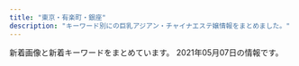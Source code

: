 ```yaml
---
title: "東京・有楽町・銀座"
description: "キーワード別にの巨乳アジアン・チャイナエステ嬢情報をまとめました。"
---
```


新着画像と新着キーワードをまとめています。
2021年05月07日の情報です。

<DmmAffiliateIns />
<KeywordTable
  shops={
    [
    {
        "img_links": [
            "http://esthe-aroma.com/images/cg12.jpg",
            "http://esthe-aroma.com/images/icon_concept.png",
            "http://esthe-aroma.com/images/cg05.jpg",
            "http://esthe-aroma.com/images/cg10.jpg",
            "http://esthe-aroma.com/images/cg01.jpg",
            "http://esthe-aroma.com/images/qrc.jpg",
            "http://esthe-aroma.com/images/cg13.jpg",
            "http://esthe-aroma.com/images/cg03.jpg",
            "http://esthe-aroma.com/images/cg04.jpg",
            "http://esthe-aroma.com/images/photo02.jpg",
            "http://esthe-aroma.com/images/icon_tel.png",
            "http://esthe-aroma.com/images/icon_info.png",
            "http://esthe-aroma.com/images/photo01.jpg",
            "http://esthe-aroma.com/images/icon_top.png",
            "http://esthe-aroma.com/images/cg08.jpg",
            "http://esthe-aroma.com/images/cg07.jpg",
            "http://esthe-aroma.com/images/cg02.jpg",
            "http://esthe-aroma.com/images/mainImg_sub.jpg",
            "http://esthe-aroma.com/images/photo03.jpg",
            "http://esthe-aroma.com/images/cg11.jpg",
            "http://esthe-aroma.com/images/end-info.png",
            "http://esthe-aroma.com/images/cg06.jpg",
            "http://esthe-aroma.com/images/icon_staff.png",
            "http://esthe-aroma.com/images/cg09.jpg",
            "http://esthe-aroma.com/images/btn2.png"
        ],
        "station": "\u99ac\u55b0\u6a2a\u5c71\u99c5A2\u51fa\u53e3",
        "keywords": {
            "86": 13,
            "D": 10,
            "E": 1,
            "C": 2
        },
        "name": "Miss.9\uff5e\u30df\u30b9.\u30ad\u30e5\u30a6\uff5e",
        "url": "http://esthe-aroma.com/"
    },
    {
        "keywords": {},
        "name": "\u30a2\u30ed\u30de\u30a2\u30ea\u30a2",
        "url": "http://e-berry.work/index.html",
        "station": "\u6c34\u5929\u5bae\u524d\u99c56\u756a\u51fa\u53e3",
        "img_links": [
            "http://e-berry.work/sp/images/concept.jpg",
            "http://e-berry.work/sp/images/b2.jpg",
            "http://e-berry.work/sp/img/rina1.jpg",
            "http://e-berry.work/sp/img/ai1.jpg",
            "http://e-berry.work/sp/images/int1.png",
            "http://e-berry.work/images/rec2.jpg",
            "http://e-berry.work/sp/images/head.jpg",
            "http://e-berry.work/sp/images/sys1.png",
            "http://e-berry.work/sp/staff/natumi.jpg",
            "http://e-berry.work/staff/yoko.jpg",
            "http://e-berry.work/img/hikari1.jpg",
            "http://e-berry.work/sp/staff/nene.jpg",
            "http://e-berry.work/sp/images/footer.jpg",
            "http://e-berry.work/images/sys1.jpg",
            "http://e-berry.work/img/ayumi1.jpg",
            "http://e-berry.work/sp/images/ac1.jpg",
            "http://e-berry.work/staff/haruka.jpg",
            "http://e-berry.work/images/b2.jpg",
            "http://e-berry.work/staff/natumi.jpg",
            "http://e-berry.work/images/int1.jpg",
            "http://e-berry.work/sp/img/yoko1.jpg",
            "http://e-berry.work/sp/images/newface.png",
            "http://e-berry.work/sp/img/ayumi1.jpg",
            "http://e-berry.work/sp/images/int2.png",
            "http://e-berry.work/staff/ayumi.jpg",
            "http://e-berry.work/images/newface.jpg",
            "http://e-berry.work/sp/img/haruka1.jpg",
            "http://e-berry.work/sp/img/hikari1.jpg",
            "http://e-berry.work/images/9.jpg",
            "http://e-berry.work/sp/images/sys2.png",
            "http://e-berry.work/sp/staff/ayumi.jpg",
            "http://e-berry.work/images/head.jpg",
            "http://e-berry.work/staff/moka.jpg",
            "http://e-berry.work/sp/images/news.png",
            "http://e-berry.work/sp/staff/moka.jpg",
            "http://e-berry.work/sp/images/topgirl.png",
            "http://e-berry.work/images/news_t.jpg",
            "http://e-berry.work/images/ac1.jpg",
            "http://e-berry.work/staff/nene.jpg",
            "http://e-berry.work/sp/images/tel.png",
            "http://e-berry.work/images/sm.jpg",
            "http://e-berry.work/images/tgirl.jpg",
            "http://e-berry.work/sp/images/b1.jpg",
            "http://e-berry.work/images/rec1.jpg",
            "http://e-berry.work/img/nene1.jpg",
            "http://e-berry.work/sp/images/rec2.png",
            "http://e-berry.work/images/sys2.jpg",
            "http://e-berry.work/sp/img/moka1.jpg",
            "http://e-berry.work/sp/images/9.jpg",
            "http://e-berry.work/sp/images/staff_t.png",
            "http://e-berry.work/images/b1.jpg",
            "http://e-berry.work/sp/staff/aya.jpg",
            "http://e-berry.work/images/concept.jpg",
            "http://e-berry.work/sp/staff/ai.jpg",
            "http://e-berry.work/images/10.jpg",
            "http://e-berry.work/sp/images/newsb.png",
            "http://e-berry.work/sp/staff/yoko.jpg",
            "http://e-berry.work/staff/hikari.jpg",
            "http://e-berry.work/img/natumi1.jpg",
            "http://e-berry.work/images/interior_t.jpg",
            "http://e-berry.work/staff/rina.jpg",
            "http://e-berry.work/sp/img/nene1.jpg",
            "http://e-berry.work/sp/staff/rina.jpg",
            "http://e-berry.work/img/haruka1.jpg",
            "http://e-berry.work/img/ai1.jpg",
            "http://e-berry.work/img/aya1.jpg",
            "http://e-berry.work/images/staff_t.jpg",
            "http://e-berry.work/sp/img/natumi1.jpg",
            "http://e-berry.work/staff/aya.jpg",
            "http://e-berry.work/images/int2.jpg",
            "http://e-berry.work/staff/ai.jpg",
            "http://e-berry.work/images/sys3.jpg",
            "http://e-berry.work/sp/images/interior_t.png",
            "http://e-berry.work/sp/staff/haruka.jpg",
            "http://e-berry.work/sp/staff/hikari.jpg",
            "http://e-berry.work/img/yoko1.jpg",
            "http://e-berry.work/sp/images/sys3.png",
            "http://e-berry.work/images/newsb.png",
            "http://e-berry.work/img/moka1.jpg",
            "http://e-berry.work/sp/img/aya1.jpg",
            "http://e-berry.work/img/rina1.jpg",
            "http://e-berry.work/sp/images/10.jpg",
            "http://e-berry.work/sp/images/rec1.jpg"
        ]
    },
    {
        "img_links": [],
        "name": "\u6975\u4e0a\u30e1\u30f3\u30ba\u30a2\u30ed\u30de\u65e5\u672c\u6a4b",
        "url": "https://aroma.tyo.cm/",
        "keywords": {},
        "station": "\u8305\u5834\u753a\u99c510\u756a\u51fa\u53e3"
    },
    {
        "station": "\u65b0\u65e5\u672c\u6a4b\u99c55\u756a\u51fa\u53e3",
        "keywords": {},
        "img_links": [],
        "url": "http://s-este.net/",
        "name": "\u30e9\u30d5\u30a3\u30fc\u30eb"
    },
    {
        "img_links": [
            "http://xn--vckg5a5c7c8c1czd.in.net/images/staff_images/top_small_5.jpg",
            "http://xn--vckg5a5c7c8c1czd.in.net/images/staff_images/cg14.jpg",
            "http://xn--vckg5a5c7c8c1czd.in.net/images/an_1_02.jpg",
            "http://xn--vckg5a5c7c8c1czd.in.net/images/staff_images/top_small_2.jpg",
            "http://xn--vckg5a5c7c8c1czd.in.net/images/staff_images/top_small_17.jpg",
            "http://xn--vckg5a5c7c8c1czd.in.net/images/slider/slide3.jpg",
            "http://xn--vckg5a5c7c8c1czd.in.net/images/an_2_03.jpg",
            "http://xn--vckg5a5c7c8c1czd.in.net/images/an_1_06.jpg",
            "http://xn--vckg5a5c7c8c1czd.in.net/images/slider/slide3s.jpg",
            "http://xn--vckg5a5c7c8c1czd.in.net/images/an_1_07.jpg",
            "http://xn--vckg5a5c7c8c1czd.in.net/images/staff_images/top_small_1.jpg",
            "http://xn--vckg5a5c7c8c1czd.in.net/images/no.png",
            "http://xn--vckg5a5c7c8c1czd.in.net/images/QRcode.jpg",
            "http://xn--vckg5a5c7c8c1czd.in.net/images/an_2_07.jpg",
            "http://xn--vckg5a5c7c8c1czd.in.net/images/staff_images/top_small_14.jpg",
            "http://xn--vckg5a5c7c8c1czd.in.net/images/staff_images/cg17.jpg",
            "http://xn--vckg5a5c7c8c1czd.in.net/images/staff_images/top_small_16.jpg",
            "http://xn--vckg5a5c7c8c1czd.in.net/images/staff_images/cg5.jpg",
            "http://xn--vckg5a5c7c8c1czd.in.net/images/an_1_04.jpg",
            "http://xn--vckg5a5c7c8c1czd.in.net/images/staff_images/cg1.jpg",
            "http://xn--vckg5a5c7c8c1czd.in.net/images/an_1_03.jpg",
            "http://xn--vckg5a5c7c8c1czd.in.net/images/index_01.jpg",
            "http://xn--vckg5a5c7c8c1czd.in.net/images/slider/slide2.jpg",
            "http://xn--vckg5a5c7c8c1czd.in.net/images/slider/slide1s.jpg",
            "http://xn--vckg5a5c7c8c1czd.in.net/images/slider/slide2s.jpg",
            "http://xn--vckg5a5c7c8c1czd.in.net/images/an_2_05.jpg",
            "http://xn--vckg5a5c7c8c1czd.in.net/images/staff_images/cg16.jpg",
            "http://xn--vckg5a5c7c8c1czd.in.net/images/an_2_02.jpg",
            "http://xn--vckg5a5c7c8c1czd.in.net/images/an_2_04.jpg",
            "http://xn--vckg5a5c7c8c1czd.in.net/images/an_2_06.jpg",
            "http://xn--vckg5a5c7c8c1czd.in.net/images/staff_images/cg2.jpg",
            "http://xn--vckg5a5c7c8c1czd.in.net/images/slider/slide1.jpg"
        ],
        "station": "\u65b0\u5bcc\u753a\u99c5",
        "keywords": {
            "86": 24,
            "E": 4,
            "D": 20
        },
        "name": "\u7652\u3057\u306e\u6d77",
        "url": "http://xn--vckg5a5c7c8c1czd.in.net/"
    },
    {
        "name": "\u60a0",
        "url": "http://koikst.xyz/",
        "keywords": {
            "C": 2,
            "E": 3,
            "89": 3,
            "85": 2
        },
        "station": "JR\u6771\u4eac\u99c5\u516b\u91cd\u6d32\u53e3",
        "img_links": [
            "http://koikst.xyz/_src/20886310/wechatimg405.jpg",
            "http://koikst.xyz/_src/51067440/wechatimg723.jpg",
            "http://koikst.xyz/_src/20886148/therapist-ito.jpg",
            "http://koikst.xyz/_src/20886035/up.png",
            "http://koikst.xyz/_src/20886060/index_33.png",
            "http://koikst.xyz/_src/20886058/sign.png",
            "http://koikst.xyz/_src/20886010/img_3017.jpg",
            "http://sunflower.jp.net/1.jpg",
            "http://koikst.xyz/_src/20886303/07958eda583eff2b24876adf03c0a434.jpg",
            "http://koikst.xyz/_src/20886062/index_35.png",
            "http://koikst.xyz/_src/20886211/07958eda583eff2b24876adf03c0a434.jpg",
            "http://koikst.xyz/_src/20886061/index_34.png",
            "http://sunflower.jp.net/6.jpg",
            "http://koikst.xyz/_src/20886006/wechatimg36.jpg",
            "http://koikst.xyz/_src/20885836/sign.jpg",
            "http://koikst.xyz/_src/20886222/up.png",
            "http://koikst.xyz/_src/20886066/slider2.png",
            "http://koikst.xyz/_src/20885809/www.cman.png",
            "http://sunflower.jp.net/2.jpg",
            "http://koikst.xyz/_src/20886008/_k3_6019.jpg",
            "http://koikst.xyz/_src/20886092/therapist-ito.jpg",
            "http://koikst.xyz/_src/51067437/wechatimg724.jpg",
            "http://koikst.xyz/_src/20886287/9c88380aa0315ec9292225a3223d62d9.jpg",
            "http://koikst.xyz/_src/20886005/wechatimg35.jpg",
            "http://koikst.xyz/_src/20886019/up.png",
            "http://koikst.xyz/_src/21089124/img20180325193504865361.png",
            "http://koikst.xyz/_src/20886305/therapist-ito.jpg",
            "http://koikst.xyz/_src/20991736/t02200330_0640096013249885015.jpg",
            "http://koikst.xyz/_src/20885828/up.png",
            "http://koikst.xyz/_src/20886233/906ab10dd05fdcaee1fa99bd6e5779ea.jpg",
            "http://koikst.xyz/_src/20886065/index_38.png",
            "http://koikst.xyz/_src/20886111/_dsf0778_pp.jpg",
            "http://koikst.xyz/_src/20886229/_dsf0778_pp.jpg",
            "http://koikst.xyz/_src/20885811/up.png",
            "http://koikst.xyz/_src/20885845/up.png",
            "http://koikst.xyz/_src/20886235/t02200330_0640096013249885015.jpg",
            "http://sunflower.jp.net/3.jpg",
            "http://koikst.xyz/_src/20886063/index_36.png",
            "http://sunflower.jp.net/5.jpg",
            "http://koikst.xyz/_src/51067433/wechatimg726.jpg",
            "http://koikst.xyz/_src/20886283/img20170527114635169213.png",
            "http://koikst.xyz/_src/20886231/_dsf0770_pp.jpg",
            "http://koikst.xyz/_src/51067435/wechatimg725.jpg",
            "http://koikst.xyz/_src/20886122/up.png",
            "http://koikst.xyz/_src/20886103/up.png",
            "http://koikst.xyz/_src/20886064/index_37.png",
            "http://koikst.xyz/_src/20886059/sign.png",
            "http://koikst.xyz/_src/20886308/t02200330_0640096013249885015.jpg",
            "http://koikst.xyz/_src/20886007/_k3_6020.jpg",
            "http://koikst.xyz/_src/20886009/img_2917.jpg",
            "http://koikst.xyz/_src/20886300/media-20170919.jpg",
            "http://koikst.xyz/_src/20885997/up.png"
        ]
    },
    {
        "url": "http://toukasui.jpn.mn/",
        "img_links": [
            "http://toukasui.jpn.mn/photos/sites/49/2021/04/2021040817571791.jpg",
            "http://toukasui.jpn.mn/photos/sites/49/2019/02/2019020710305082.jpg",
            "http://toukasui.jpn.mn/images/room1.jpg",
            "http://toukasui.jpn.mn/images/pick.jpg",
            "http://toukasui.jpn.mn/images/mobile.jpg",
            "http://toukasui.jpn.mn/photos/sites/49/2019/02/2019021519245846.jpg",
            "http://toukasui.jpn.mn/photos/sites/49/2021/04/2021041715313779.jpg",
            "http://toukasui.jpn.mn/photos/sites/49/2019/08/2019082510480041.jpg",
            "http://toukasui.jpn.mn/images/face.jpg",
            "http://toukasui.jpn.mn/images/s_staff.png",
            "http://toukasui.jpn.mn/photos/sites/49/2019/09/2019091616543823.jpg",
            "http://toukasui.jpn.mn/photos/sites/49/2019/03/2019030615101559.jpg",
            "http://toukasui.jpn.mn/photos/sites/49/2020/09/202009151644200.jpg",
            "http://toukasui.jpn.mn/photos/sites/49/2018/11/2018110702420266.jpg",
            "http://toukasui.jpn.mn/images/room4.jpg",
            "http://toukasui.jpn.mn/images/room3.jpg",
            "http://toukasui.jpn.mn/photos/sites/49/2019/08/2019081010463794.jpg",
            "http://toukasui.jpn.mn/images/top.jpg",
            "http://toukasui.jpn.mn/photos/sites/49/2019/07/2019070111270334.jpg",
            "http://toukasui.jpn.mn/images/news.jpg",
            "http://toukasui.jpn.mn/photos/sites/49/2019/11/2019111002374421.jpg",
            "http://toukasui.jpn.mn/photos/sites/49/2019/06/2019061711394937.jpg",
            "http://toukasui.jpn.mn/images/room2.jpg",
            "http://toukasui.jpn.mn/photos/sites/49/2018/11/2018111701424587.jpg",
            "http://toukasui.jpn.mn/photos/sites/49/2018/12/2018121411170742.jpg"
        ],
        "station": "\u6771\u9280\u5ea7\u99c55\u756a\u51fa\u53e3",
        "keywords": {
            "86": 7,
            "85": 3,
            "87": 3,
            "D": 10,
            "88": 1,
            "E": 4,
            "F": 1,
            "89": 1
        },
        "name": "\u6843\u82b1\u6c34*\u3068\u3046\u304b\u3059\u3044"
    },
    {
        "name": "Angela",
        "station": "\u8305\u5834\u753a\u99c511\u756a\u51fa\u53e3",
        "keywords": {},
        "img_links": [
            "http://www.kayabatyo-massage.work/images/recruit/req_03.jpg",
            "http://www.kayabatyo-massage.work/images/icon_ranking_01.png",
            "http://www.kayabatyo-massage.work/images/recruit/message_03.png",
            "http://www.kayabatyo-massage.work/images/recruit/nagare_07.png",
            "http://www.kayabatyo-massage.work/images/recruit/sp_mainvisual.jpg",
            "http://www.kayabatyo-massage.work/images/recruit/point_05.png",
            "http://www.kayabatyo-massage.work/staff/hinata.jpg",
            "http://www.kayabatyo-massage.work/images/recruit/point_03.png",
            "http://www.kayabatyo-massage.work/images/recruit/nagare_01.jpg",
            "http://www.kayabatyo-massage.work/images/mainvisual_01_s.jpg",
            "http://www.kayabatyo-massage.work/images/recruit/point_04.png",
            "http://www.kayabatyo-massage.work/images/sw_tel.png",
            "http://www.kayabatyo-massage.work/images/no_image.jpg",
            "http://www.kayabatyo-massage.work/images/icon_ranking_02.png",
            "http://www.kayabatyo-massage.work/images/recruit/point_07.png",
            "http://www.kayabatyo-massage.work/images/head_interior.jpg",
            "http://www.kayabatyo-massage.work/images/head_therapist.jpg",
            "http://www.kayabatyo-massage.work/staff/nanami.jpg",
            "http://www.kayabatyo-massage.work/images/mainvisual_01.jpg",
            "http://www.kayabatyo-massage.work/images/recruit/nagare_05.png",
            "http://www.kayabatyo-massage.work/images/recruit/nagare_03.jpg",
            "http://www.kayabatyo-massage.work/images/recruit/nagare_06.png",
            "http://www.kayabatyo-massage.work/images/mainvisual_02.jpg",
            "http://www.kayabatyo-massage.work/images/recruit/point_08.png",
            "http://www.kayabatyo-massage.work/staff/kaoru.jpg",
            "http://www.kayabatyo-massage.work/images/mainvisual_02_s.jpg",
            "http://www.kayabatyo-massage.work/images/sw_home.png",
            "http://www.kayabatyo-massage.work/images/trigger.jpg",
            "http://www.kayabatyo-massage.work/images/recruit/point_06.png",
            "http://www.kayabatyo-massage.work/images/icon_new.png",
            "http://www.kayabatyo-massage.work/images/recruit/nagare_02.jpg",
            "http://www.kayabatyo-massage.work/images/recruit/point_09.png",
            "http://www.kayabatyo-massage.work/images/icon_ranking_03.png"
        ],
        "url": "http://www.kayabatyo-massage.work/"
    },
    {
        "station": "\u65b0\u5bcc\u753a\u99c53\u756a\u51fa\u53e3",
        "img_links": [
            "http://missyou-esthe.com/img/tt16.jpg",
            "http://missyou-esthe.com/img/cg13.jpg",
            "http://missyou-esthe.com/img/tt17.jpg",
            "http://missyou-esthe.com/img/cg03.jpg",
            "http://missyou-esthe.com/img/f.jpg",
            "http://missyou-esthe.com/img/eve.jpg",
            "http://missyou-esthe.com/img/cg01.jpg",
            "http://missyou-esthe.com/img/cg05.jpg",
            "http://missyou-esthe.com/img/t3.jpg",
            "http://missyou-esthe.com/img/t2.jpg",
            "http://missyou-esthe.com/img/cg02.jpg",
            "http://missyou-esthe.com/img/no.png",
            "http://missyou-esthe.com/img/cg10.jpg",
            "http://missyou-esthe.com/img/tt12.jpg",
            "http://missyou-esthe.com/img/cg08.jpg",
            "http://missyou-esthe.com/img/tt20.jpg",
            "http://missyou-esthe.com/img/tt13.jpg",
            "http://missyou-esthe.com/img/tt1.jpg",
            "http://missyou-esthe.com/img/tt11.jpg",
            "http://missyou-esthe.com/img/tt19.jpg",
            "http://missyou-esthe.com/img/tt2.jpg",
            "http://missyou-esthe.com/img/lin.jpg",
            "http://missyou-esthe.com/img/tt21.jpg",
            "http://missyou-esthe.com/img/mr1.jpg",
            "http://missyou-esthe.com/img/tt14.jpg",
            "http://missyou-esthe.com/img/tt15.jpg",
            "http://missyou-esthe.com/img/cg09.jpg",
            "http://missyou-esthe.com/img/cg06.jpg",
            "http://missyou-esthe.com/img/cg14.jpg",
            "http://missyou-esthe.com/img/tt18.jpg",
            "http://missyou-esthe.com/img/f1.jpg",
            "http://missyou-esthe.com/img/cg07.jpg",
            "http://missyou-esthe.com/img/cg11.jpg",
            "http://missyou-esthe.com/img/cg091.jpg",
            "http://missyou-esthe.com/img/t1.jpg",
            "http://missyou-esthe.com/img/tt4.jpg",
            "http://missyou-esthe.com/img/cg04.jpg"
        ],
        "url": "http://missyou-esthe.com/",
        "name": "Lotus\uff5e\u30ed\u30fc\u30bf\u30b9\uff5e",
        "keywords": {
            "87": 4,
            "85": 2,
            "86": 14
        }
    },
    {
        "url": "http://arm-heal.com/",
        "keywords": {
            "C": 15
        },
        "img_links": [
            "http://arm-heal.com/img/ttl_rec.png",
            "http://arm-heal.com/staff/miki/01.jpg",
            "http://arm-heal.com/staff/yuuyuu/01mb.jpg",
            "http://arm-heal.com/staff/hikari/01mb.jpg",
            "http://arm-heal.com/staff/miya/01.jpg",
            "http://arm-heal.com/img/ttl_staff.jpg",
            "http://arm-heal.com/pic/topimg1.png",
            "http://arm-heal.com/staff/yuki/01mb.jpg",
            "http://arm-heal.com/pic/topimg3.png",
            "http://arm-heal.com/staff/miki/01mb.jpg",
            "http://arm-heal.com/pic/topimg4.png",
            "http://arm-heal.com/pic/topimg5.png",
            "http://arm-heal.com/pic/topimg2.png",
            "http://arm-heal.com/pic/head.jpg",
            "http://arm-heal.com/staff/yuki/01.jpg",
            "http://arm-heal.com/staff/aya/01mb.jpg",
            "http://arm-heal.com/staff/aya/01.jpg",
            "http://arm-heal.com/img/corona.png",
            "http://arm-heal.com/staff/yuuyuu/01.jpg",
            "http://arm-heal.com/staff/miya/01mb.jpg",
            "http://arm-heal.com/img/ttl_mobile.png",
            "http://arm-heal.com/img/att.png",
            "http://arm-heal.com/staff/hikari/01.jpg",
            "http://arm-heal.com/i/files/homeimg.jpg"
        ],
        "station": "\u516b\u4e01\u5800\u99c5A5\u53e3",
        "name": "\u7d05\u8449"
    },
    {
        "url": "https://est-tiara.info/",
        "keywords": {
            "89": 1,
            "E": 1,
            "C": 1,
            "D": 4,
            "87": 1
        },
        "img_links": [
            "https://est-tiara.info/staffPhoto/b20201016083828.jpg",
            "https://est-tiara.info/images/gallery/r8.jpg",
            "https://est-tiara.info/staffPhoto/s20210304100038.jpg",
            "https://est-tiara.info/staffPhoto/b20210304095845.jpg",
            "https://est-tiara.info/staffPhoto/s20210304095623.jpg",
            "https://est-tiara.info/staffPhoto/b20210304100038.jpg",
            "https://est-tiara.info/images/mobile.png",
            "https://est-tiara.info/images/gallery/r4.jpg",
            "https://est-tiara.info/staffPhoto/b20201016083614.jpg",
            "https://est-tiara.info/staffPhoto/s20210304095845.jpg",
            "https://est-tiara.info/uploadfiles/Image/campaignEstTiaraInfo.jpg",
            "https://est-tiara.info/images/gallery/r5.jpg",
            "https://est-tiara.info/images/returnBtn.png",
            "https://est-tiara.info/staffPhoto/b20210304095739.jpg",
            "https://est-tiara.info/images/gallery/r3.jpg",
            "https://est-tiara.info/images/gallery/r2.jpg",
            "https://est-tiara.info/js/sliderLine/slide_prev.png",
            "https://est-tiara.info/staffPhoto/s20210304100121.jpg",
            "https://est-tiara.info/staffPhoto/s20210304095739.jpg",
            "https://est-tiara.info/js/sliderLine/slide_next.png",
            "https://est-tiara.info/images/gallery/r6.jpg",
            "https://est-tiara.info/images/gallery/r1.jpg",
            "https://est-tiara.info/staffPhoto/s20201016083614.jpg",
            "https://est-tiara.info/images/gallery/r7.jpg",
            "https://est-tiara.info/staffPhoto/b20210304100121.jpg",
            "https://est-tiara.info/staffPhoto/b20210304095623.jpg",
            "https://est-tiara.info/staffPhoto/s20201016083828.jpg"
        ],
        "station": "\u6771\u9280\u5ea7\u99c5A7\u51fa\u53e3",
        "name": "Tiara-\u30c6\u30a4\u30a2\u30e9-"
    },
    {
        "name": "Evergrace-\u30a8\u30d0\u30fc\u30b0\u30ec\u30fc\u30b9-",
        "img_links": [
            "http://tokyo-relaxtime.asia/img/cast/ai-03.jpg",
            "http://tokyo-relaxtime.asia/img/slick/st-3.jpg",
            "http://tokyo-relaxtime.asia/img/cast/yuka-03.jpg",
            "http://tokyo-relaxtime.asia/img/tw_mark.png",
            "http://tokyo-relaxtime.asia/img/cast/momo-02.jpg",
            "http://tokyo-relaxtime.asia/img/interior/lobby-1.jpg",
            "http://tokyo-relaxtime.asia/img/cast/yuka-01.jpg",
            "http://tokyo-relaxtime.asia/img/slick/st-4.jpg",
            "http://tokyo-relaxtime.asia/img/cast/ai-04.jpg",
            "http://tokyo-relaxtime.asia/img/cast/ai-02.jpg",
            "http://tokyo-relaxtime.asia/img/cast/momo-04.jpg",
            "http://tokyo-relaxtime.asia/img/slick/st-5.jpg",
            "http://tokyo-relaxtime.asia/img/cast/miki-04.jpg",
            "http://tokyo-relaxtime.asia/img/cast/alice-01.jpg",
            "http://tokyo-relaxtime.asia/img/cast/alice-04.jpg",
            "http://tokyo-relaxtime.asia/img/slick/st-1.jpg",
            "http://tokyo-relaxtime.asia/img/slick/st-6.jpg",
            "http://tokyo-relaxtime.asia/img/cast/ai-01.jpg",
            "http://tokyo-relaxtime.asia/img/cast/yuka-02.jpg",
            "http://tokyo-relaxtime.asia/img/cast/alice-02.jpg",
            "http://tokyo-relaxtime.asia/img/cast/miki-01.jpg",
            "http://tokyo-relaxtime.asia/img/cast/momo-01.jpg",
            "http://tokyo-relaxtime.asia/img/interior/corridor-1.jpg",
            "http://tokyo-relaxtime.asia/img/cast/momo-03.jpg",
            "http://tokyo-relaxtime.asia/img/cast/miki-03.jpg",
            "http://tokyo-relaxtime.asia/img/cast/alice-03.jpg",
            "http://tokyo-relaxtime.asia/img/cast/miki-02.jpg",
            "http://tokyo-relaxtime.asia/img/cast/yuka-04.jpg"
        ],
        "station": "\u6771\u65e5\u672c\u6a4b\u99c5A2\u51fa\u53e3",
        "url": "http://tokyo-relaxtime.asia/",
        "keywords": {}
    },
    {
        "station": "\u99ac\u55b0\u6a2a\u5c71\u99c5A2\u51fa\u53e3",
        "url": "http://www.comodo.relaxjp.info/",
        "img_links": [
            "http://www.comodo.relaxjp.info/files/012.jpg",
            "http://www.comodo.relaxjp.info/images/bj3.jpg",
            "http://www.comodo.relaxjp.info/images/s_info.jpg",
            "http://www.comodo.relaxjp.info/files/013.jpg",
            "http://www.comodo.relaxjp.info/files/002-03.jpg",
            "http://www.comodo.relaxjp.info/files/002.jpg",
            "http://www.comodo.relaxjp.info/files/012-03.jpg",
            "http://www.comodo.relaxjp.info/images/s_news.jpg",
            "http://www.comodo.relaxjp.info/files/014-03.jpg",
            "http://www.comodo.relaxjp.info/files/015.jpg",
            "http://www.comodo.relaxjp.info/images/hua.jpg",
            "http://www.comodo.relaxjp.info/files/013-02.jpg",
            "http://www.comodo.relaxjp.info/files/011-03.jpg",
            "http://www.comodo.relaxjp.info/images/s_link.jpg",
            "http://www.comodo.relaxjp.info/files/011-02.jpg",
            "http://www.comodo.relaxjp.info/files/001-03.jpg",
            "http://www.comodo.relaxjp.info/images/top.png",
            "http://www.comodo.relaxjp.info/files/012-02.jpg",
            "http://www.comodo.relaxjp.info/files/010-02.jpg",
            "http://www.comodo.relaxjp.info/files/003-02.jpg",
            "http://www.comodo.relaxjp.info/images/bj1.jpg",
            "http://www.comodo.relaxjp.info/files/014.jpg",
            "http://www.comodo.relaxjp.info/files/011.jpg",
            "http://www.comodo.relaxjp.info/files/015-03.jpg",
            "http://www.comodo.relaxjp.info/files/013-03.jpg",
            "http://www.comodo.relaxjp.info/files/003.jpg",
            "http://www.comodo.relaxjp.info/files/015-02.jpg",
            "http://www.comodo.relaxjp.info/files/014-02.jpg",
            "http://www.comodo.relaxjp.info/files/002-02.jpg",
            "http://www.comodo.relaxjp.info/files/010-03.jpg",
            "http://www.comodo.relaxjp.info/files/001-02.jpg",
            "http://www.comodo.relaxjp.info/files/010.jpg",
            "http://www.comodo.relaxjp.info/images/s_staff.jpg",
            "http://www.comodo.relaxjp.info/files/003-03.jpg",
            "http://www.comodo.relaxjp.info/files/001.jpg"
        ],
        "keywords": {
            "E": 1,
            "D": 6,
            "88": 1,
            "90": 1,
            "85": 1,
            "C": 1,
            "87": 6
        },
        "name": "COMODO -\u30b3\u30e2\u30c9-"
    },
    {
        "img_links": [
            "https://angel-love.tyo.cm/images/info.jpg",
            "https://angel-love.tyo.cm/images/news_bj3.jpg",
            "https://angel-love.tyo.cm/photos/sites/27/2021/04/2021041903193760.jpg",
            "https://angel-love.tyo.cm/photos/sites/27/2021/03/2021031704243332.jpg",
            "https://angel-love.tyo.cm/images/room3.jpg",
            "https://angel-love.tyo.cm/photos/sites/27/2021/04/2021041903175212.jpg",
            "https://angel-love.tyo.cm/photos/sites/27/2021/03/2021031704243422.jpg",
            "https://angel-love.tyo.cm/images/room2.jpg",
            "https://angel-love.tyo.cm/images/news_bj1.jpg",
            "https://angel-love.tyo.cm/images/s1.jpg",
            "https://angel-love.tyo.cm/images/room4.jpg",
            "https://angel-love.tyo.cm/photos/sites/27/2021/03/2021033001385486.jpg",
            "https://angel-love.tyo.cm/images/s_staff.png",
            "https://angel-love.tyo.cm/photos/sites/27/2021/03/202103300138536.jpg",
            "https://angel-love.tyo.cm/images/mobile.jpg",
            "https://angel-love.tyo.cm/images/room1.jpg",
            "https://angel-love.tyo.cm/photos/sites/27/2021/04/2021041903203173.jpg",
            "https://angel-love.tyo.cm/images/s3.jpg",
            "https://angel-love.tyo.cm/photos/sites/27/2021/04/2021041909433771.jpg",
            "https://angel-love.tyo.cm/images/s_news.jpg",
            "https://angel-love.tyo.cm/images/top.jpg"
        ],
        "url": "https://angel-love.tyo.cm/",
        "station": "\u9280\u5ea7\u99c5A5\u51fa\u53e3",
        "keywords": {
            "87": 18,
            "83": 9,
            "86": 18,
            "E": 18,
            "D": 54,
            "85": 27
        },
        "name": "Angel Love"
    },
    {
        "name": "Spa Ananda",
        "keywords": {
            "C": 22,
            "E": 2,
            "D": 19
        },
        "url": "https://kayabacho-mensesthe.com/",
        "station": "\u8305\u5834\u753a\u99c52\u756a\u51fa\u53e3",
        "img_links": [
            "https://kayabacho-mensesthe.com/staff/miyu-s1.jpg",
            "https://kayabacho-mensesthe.com/staff/aoi-s1.jpg",
            "https://kayabacho-mensesthe.com/room/room-l2.jpg",
            "https://kayabacho-mensesthe.com/images/top2.jpg",
            "https://kayabacho-mensesthe.com/room/room-l4.jpg",
            "https://kayabacho-mensesthe.com/wp/wp-content/uploads/2020/02/miyu.jpg",
            "https://kayabacho-mensesthe.com/images/mensesthe.jpg",
            "https://kayabacho-mensesthe.com/images/main1.jpg",
            "https://kayabacho-mensesthe.com/images/footer-l.png",
            "https://kayabacho-mensesthe.com/images/main3.jpg",
            "https://kayabacho-mensesthe.com/icon/yelp.png",
            "https://kayabacho-mensesthe.com/images/main2.jpg",
            "https://kayabacho-mensesthe.com/staff/aki-s1.jpg",
            "https://kayabacho-mensesthe.com/images/top1.jpg",
            "https://kayabacho-mensesthe.com/wp/wp-content/uploads/2019/12/mitsuki.jpg",
            "https://kayabacho-mensesthe.com/room/room-l8.jpg",
            "https://kayabacho-mensesthe.com/wp/wp-content/uploads/2020/10/aki-s1-150x150.jpg",
            "https://kayabacho-mensesthe.com/images/main4.jpg",
            "https://kayabacho-mensesthe.com/wp/wp-content/uploads/2019/07/misaki.jpg",
            "https://kayabacho-mensesthe.com/icon/twitter.png",
            "https://kayabacho-mensesthe.com/wp/wp-content/uploads/2019/12/emi.jpg",
            "https://kayabacho-mensesthe.com/wp/wp-content/uploads/2020/11/urara3.jpg",
            "https://kayabacho-mensesthe.com/wp/wp-content/uploads/2021/01/yuna.jpg",
            "https://kayabacho-mensesthe.com/icon/line.png",
            "https://kayabacho-mensesthe.com/staff/nao-s1.jpg",
            "https://kayabacho-mensesthe.com/images/clear.png",
            "https://kayabacho-mensesthe.com/staff/yuna-s1.jpg",
            "https://kayabacho-mensesthe.com/staff/rin-s1.jpg",
            "https://kayabacho-mensesthe.com/staff/mimi-s1.jpg",
            "https://kayabacho-mensesthe.com/room/room-l3.jpg",
            "https://kayabacho-mensesthe.com/images/flower.png",
            "https://kayabacho-mensesthe.com/staff/misaki-s1.jpg",
            "https://kayabacho-mensesthe.com/staff/emi-s1.jpg",
            "https://kayabacho-mensesthe.com/wp/wp-content/uploads/2020/08/ayaka-1.jpg",
            "https://kayabacho-mensesthe.com/room/room-l6.jpg",
            "https://kayabacho-mensesthe.com/images/footer-r.png",
            "https://kayabacho-mensesthe.com/wp/wp-content/uploads/2019/12/IMG_8988.jpg",
            "https://kayabacho-mensesthe.com/staff/urara-s1.jpg",
            "https://kayabacho-mensesthe.com/icon/facebook.png",
            "https://kayabacho-mensesthe.com/wp/wp-content/uploads/2019/08/mimi.jpg",
            "https://kayabacho-mensesthe.com/room/room-l5.jpg",
            "https://kayabacho-mensesthe.com/room/room-l7.jpg",
            "https://kayabacho-mensesthe.com/images/top3.jpg",
            "https://kayabacho-mensesthe.com/wp/wp-content/uploads/2019/12/misaki.jpg",
            "https://kayabacho-mensesthe.com/wp/wp-content/uploads/2020/12/yuki.jpg",
            "https://kayabacho-mensesthe.com/room/room-l1.jpg",
            "https://kayabacho-mensesthe.com/link/mens-esthe.png",
            "https://kayabacho-mensesthe.com/staff/ayaka-s1.jpg"
        ]
    },
    {
        "img_links": [
            "http://yume-sato.blue/uploads//sites/18/2020/09/g2-150x150.jpg",
            "http://yume-sato.blue/uploads//sites/18/2020/10/g2.jpg",
            "http://yume-sato.blue/uploads//sites/18/2020/09/g3.jpg",
            "http://yume-sato.blue/uploads//sites/18/2020/09/g4-150x150.jpg",
            "http://yume-sato.blue/uploads//sites/18/2020/09/s_staff.png",
            "http://yume-sato.blue/uploads//sites/18/2020/09/g6-150x150.jpg",
            "http://yume-sato.blue/uploads//sites/18/2020/09/g1.jpg",
            "http://yume-sato.blue/uploads//sites/18/2020/09/news.jpg",
            "http://yume-sato.blue/uploads//sites/18/2020/12/gg.jpg",
            "http://yume-sato.blue/uploads//sites/18/2020/09/g1-150x150.jpg",
            "http://yume-sato.blue/uploads//sites/18/2021/04/1-225x300.jpg",
            "http://yume-sato.blue/uploads//sites/18/2020/12/gg-150x150.jpg",
            "http://yume-sato.blue/uploads//sites/18/2020/09/g5-150x150.jpg",
            "http://yume-sato.blue/uploads//sites/18/2020/09/g5.jpg",
            "http://yume-sato.blue/uploads//sites/18/2020/09/top.jpg",
            "http://yume-sato.blue/uploads//sites/18/2020/09/g3-150x150.jpg",
            "http://yume-sato.blue/uploads//sites/18/2020/09/g4.jpg",
            "http://yume-sato.blue/uploads//sites/18/2020/09/g2.jpg",
            "http://yume-sato.blue/uploads//sites/18/2020/09/g6.jpg",
            "http://yume-sato.blue/uploads//sites/18/2020/09/top1-1.jpg",
            "http://yume-sato.blue/uploads//sites/18/2021/04/1.jpg",
            "http://yume-sato.blue/uploads//sites/18/2020/09/mobile-1.jpg",
            "http://yume-sato.blue/uploads//sites/18/2020/09/pick.jpg"
        ],
        "url": "http://yume-sato.blue/",
        "keywords": {},
        "name": "\u5922\u306e\u90f7",
        "station": "\u4eba\u5f62\u753a\u99c5A6"
    },
    {
        "url": "http://f-relaxe.net",
        "img_links": [
            "http://f-relaxe.net/girl/02a.jpg",
            "http://f-relaxe.net/images/index_04.jpg",
            "http://f-relaxe.net/girl/013.jpg",
            "http://f-relaxe.net/girl/07.jpg",
            "http://f-relaxe.net/girl/010.jpg",
            "http://f-relaxe.net/images/index_10.jpg",
            "http://f-relaxe.net/images/03.jpg",
            "http://f-relaxe.net/images/info.jpg",
            "http://f-relaxe.net/images/index_18.jpg",
            "http://f-relaxe.net/images/index_13.jpg",
            "http://f-relaxe.net/images/index_14.jpg",
            "http://f-relaxe.net/girl/08.jpg",
            "http://f-relaxe.net/images/index_12.jpg",
            "http://f-relaxe.net/images/staff_11.jpg",
            "http://f-relaxe.net/images/rec.jpg",
            "http://f-relaxe.net/girl/017.jpg",
            "http://f-relaxe.net/images/index_07.jpg",
            "http://f-relaxe.net/images/sub_12.jpg",
            "http://f-relaxe.net/images/index_06.jpg",
            "http://f-relaxe.net/girl/07a.jpg",
            "http://f-relaxe.net/girl/08a.jpg",
            "http://f-relaxe.net/girl/010a.jpg",
            "http://f-relaxe.net/images/index_08.jpg",
            "http://f-relaxe.net/girl/09a.jpg",
            "http://f-relaxe.net/girl/012a.jpg",
            "http://f-relaxe.net/images/02.jpg",
            "http://f-relaxe.net/images/index_09.jpg",
            "http://f-relaxe.net/images/sub_10.jpg",
            "http://f-relaxe.net/images/index_03.jpg",
            "http://f-relaxe.net/images/info_11.jpg",
            "http://f-relaxe.net/girl/011a.jpg",
            "http://f-relaxe.net/girl/00.jpg",
            "http://f-relaxe.net/images/index_05.jpg",
            "http://f-relaxe.net/girl/012.jpg",
            "http://f-relaxe.net/girl/011.jpg",
            "http://f-relaxe.net/girl/04.jpg",
            "http://f-relaxe.net/images/index_01.jpg",
            "http://f-relaxe.net/girl/013a.jpg",
            "http://f-relaxe.net/images/sub_15.jpg",
            "http://f-relaxe.net/girl/02.jpg",
            "http://f-relaxe.net/images/line.jpg",
            "http://f-relaxe.net/images/index_16.jpg",
            "http://f-relaxe.net/images/01.jpg",
            "http://f-relaxe.net/images/index_119.jpg",
            "http://f-relaxe.net/images/index_17.jpg",
            "http://f-relaxe.net/girl/09.jpg",
            "http://f-relaxe.net/images/rec_11.jpg",
            "http://f-relaxe.net/girl/024.jpg"
        ],
        "station": "JR\u6771\u4eac\u99c5\u516b\u91cd\u6d32\u5317\u53e3",
        "name": "For you",
        "keywords": {
            "93": 1,
            "G": 1,
            "91": 1,
            "D": 2,
            "86": 1,
            "C": 3,
            "83": 1,
            "85": 3,
            "87": 1,
            "89": 1,
            "E": 3,
            "90": 1
        }
    },
    {
        "name": "COCOSIA",
        "url": "http://cocosia-massage.work/",
        "station": "\u4eba\u5f62\u753a\u99c5A1\u51fa\u53e3",
        "keywords": {
            "D": 8,
            "88": 5,
            "E": 2,
            "87": 2,
            "85": 16,
            "C": 22,
            "F": 5
        },
        "img_links": [
            "http://cocosia-massage.work/sp/img/st6.jpg",
            "http://cocosia-massage.work/sp/img/st5.jpg",
            "http://cocosia-massage.work/sp/img/t-t2.jpg",
            "http://cocosia-massage.work/img/fla-1.jpg",
            "http://cocosia-massage.work/img/sta6.jpg",
            "http://cocosia-massage.work/img/st5.jpg",
            "http://cocosia-massage.work/img/st2.jpg",
            "http://cocosia-massage.work/sp/img/info.jpg",
            "http://cocosia-massage.work/img/r9.jpg",
            "http://cocosia-massage.work/img/xmas.png",
            "http://cocosia-massage.work/sp/img/cam2.jpg",
            "http://cocosia-massage.work/sp/img/rec.jpg",
            "http://cocosia-massage.work/sp/img/t-s.jpg",
            "http://cocosia-massage.work/sp/img/pc.jpg",
            "http://cocosia-massage.work/sp/img/p-3.jpg",
            "http://cocosia-massage.work/img/sta1.jpg",
            "http://cocosia-massage.work/img/fla-2.jpg",
            "http://cocosia-massage.work/sp/img/cam4.jpg",
            "http://cocosia-massage.work/img/st6.jpg",
            "http://cocosia-massage.work/sp/img/t-t.jpg",
            "http://cocosia-massage.work/sp/img/acc.jpg",
            "http://cocosia-massage.work/sp/img/st1.jpg",
            "http://cocosia-massage.work/sp/img/cam3.jpg",
            "http://cocosia-massage.work/img/newf.jpg",
            "http://cocosia-massage.work/img/nos.jpg",
            "http://cocosia-massage.work/sp/img/p-4.jpg",
            "http://cocosia-massage.work/img/acc.jpg",
            "http://cocosia-massage.work/img/cncp.jpg",
            "http://cocosia-massage.work/img/sta4.jpg",
            "http://cocosia-massage.work/sp/img/p-5.jpg",
            "http://cocosia-massage.work/sp/img/qr.jpg",
            "http://cocosia-massage.work/sp/img/st2.jpg",
            "http://cocosia-massage.work/img/sta2.jpg",
            "http://cocosia-massage.work/img/sta5.jpg",
            "http://cocosia-massage.work/sp/img/p-6.jpg",
            "http://cocosia-massage.work/img/sta3.jpg",
            "http://cocosia-massage.work/sp/img/st4.jpg",
            "http://cocosia-massage.work/sp/img/sys.jpg",
            "http://cocosia-massage.work/sp/img/cam1.jpg",
            "http://cocosia-massage.work/img/st1.jpg",
            "http://cocosia-massage.work/sp/img/botton.jpg",
            "http://cocosia-massage.work/img/news.jpg",
            "http://cocosia-massage.work/img/conc.jpg",
            "http://cocosia-massage.work/sp/img/st3.jpg",
            "http://cocosia-massage.work/sp/img/t-r.jpg",
            "http://cocosia-massage.work/img/st4.jpg",
            "http://cocosia-massage.work/img/head2.jpg",
            "http://cocosia-massage.work/img/st3.jpg"
        ]
    },
    {
        "url": "http://prime-relax.work/",
        "keywords": {
            "86": 7,
            "C": 7,
            "E": 1,
            "87": 4,
            "D": 10,
            "88": 1,
            "84": 5,
            "82": 1
        },
        "name": "PRIME\u30fb\u30d7\u30e9\u30a4\u30e0",
        "img_links": [
            "http://prime-relax.work/img/IMG_1675.jpg",
            "http://prime-relax.work/sp/img/t-t.jpg",
            "http://prime-relax.work/img/st014.jpg",
            "http://prime-relax.work/img/st11.jpg",
            "http://prime-relax.work/sp/img/t-s.jpg",
            "http://prime-relax.work/sp/img/pic.jpg",
            "http://prime-relax.work/img/st7.jpg",
            "http://prime-relax.work/img/link10033.jpg",
            "http://prime-relax.work/img/sta14.jpg",
            "http://prime-relax.work/sp/img/time.jpg",
            "http://prime-relax.work/img/sta12.jpg",
            "http://prime-relax.work/sp/img/sta13.jpg",
            "http://prime-relax.work/sp/img/botton.jpg",
            "http://prime-relax.work/sp/img/sta4.jpg",
            "http://prime-relax.work/sp/img/t-a.jpg",
            "http://prime-relax.work/sp/img/add.jpg",
            "http://prime-relax.work/img/sys.jpg",
            "http://prime-relax.work/sp/img/pc.jpg",
            "http://prime-relax.work/img/st08.jpg",
            "http://prime-relax.work/img/sta8.jpg",
            "http://prime-relax.work/img/st9.jpg",
            "http://prime-relax.work/img/st013.jpg",
            "http://prime-relax.work/img/body-.jpg",
            "http://prime-relax.work/sp/img/tel.jpg",
            "http://prime-relax.work/img/link-.jpg",
            "http://prime-relax.work/img/st8.jpg",
            "http://prime-relax.work/img/IMG_1667.jpg",
            "http://prime-relax.work/img/link300100.jpg",
            "http://prime-relax.work/sp/img/add3.jpg",
            "http://prime-relax.work/sp/img/sta9.jpg",
            "http://prime-relax.work/sp/img/sys.jpg",
            "http://prime-relax.work/sp/img/tit.jpg",
            "http://prime-relax.work/img/link20067.jpg",
            "http://prime-relax.work/img/IMG_1709.jpg",
            "http://prime-relax.work/sp/img/sta14.jpg",
            "http://prime-relax.work/sp/img/p-8.jpg",
            "http://prime-relax.work/sp/img/sta8.jpg",
            "http://prime-relax.work/img/sta13.jpg",
            "http://prime-relax.work/img/bottom.png",
            "http://prime-relax.work/img/st14.jpg",
            "http://prime-relax.work/sp/img/sta5.jpg",
            "http://prime-relax.work/img/head.jpg",
            "http://prime-relax.work/img/st07.jpg",
            "http://prime-relax.work/img/sta9.jpg",
            "http://prime-relax.work/sp/img/sta11.jpg",
            "http://prime-relax.work/sp/img/t-r.jpg",
            "http://prime-relax.work/sp/img/info.jpg",
            "http://prime-relax.work/sp/img/sta7.jpg",
            "http://prime-relax.work/img/sta5.jpg",
            "http://prime-relax.work/img/st12.jpg",
            "http://prime-relax.work/sp/img/p-9.jpg",
            "http://prime-relax.work/img/st4.jpg",
            "http://prime-relax.work/sp/img/add2.jpg",
            "http://prime-relax.work/img/st04.jpg",
            "http://prime-relax.work/img/bottom-.png",
            "http://prime-relax.work/img/eve.jpg",
            "http://prime-relax.work/sp/img/p-7.jpg",
            "http://prime-relax.work/img/st13.jpg",
            "http://prime-relax.work/sp/img/sta12.jpg",
            "http://prime-relax.work/img/sta7.jpg",
            "http://prime-relax.work/sp/img/cam.jpg",
            "http://prime-relax.work/img/sta11.jpg",
            "http://prime-relax.work/img/IMG_1699.jpg",
            "http://prime-relax.work/img/st5.jpg",
            "http://prime-relax.work/img/mo.png",
            "http://prime-relax.work/img/sta4.jpg",
            "http://prime-relax.work/sp/img/t-o.jpg"
        ],
        "station": "\u99ac\u55b0\u753a\u99c51\u756a\u51fa\u53e3"
    },
    {
        "url": "http://yurarika.work/",
        "keywords": {
            "85": 10,
            "88": 6,
            "D": 6,
            "86": 4,
            "C": 14
        },
        "name": "\u3086\u3089\u308a\u9999",
        "img_links": [
            "http://yurarika.work/staff/rara2.jpg",
            "http://yurarika.work/staff/mirai1.jpg",
            "http://yurarika.work/staff/mika2.jpg",
            "http://yurarika.work/staff/aya1.jpg",
            "http://yurarika.work/staff/mika1.jpg",
            "http://yurarika.work/staff/rara1.jpg",
            "http://yurarika.work/img/all/loader.png",
            "http://yurarika.work/staff/rara.jpg",
            "http://yurarika.work/staff/aya.jpg",
            "http://yurarika.work/staff/mirai2.jpg",
            "http://yurarika.work/staff/mirai.jpg",
            "http://yurarika.work/staff/mika.jpg",
            "http://yurarika.work/staff/aya2.jpg"
        ],
        "station": "\u6c34\u5929\u5bae\u524d\u99c58\u756a\u51fa\u53e3"
    },
    {
        "name": "Sexy Girl",
        "img_links": [
            "http://www.sexy.esturl.com/files/002.jpg",
            "http://www.sexy.esturl.com/images/news.png",
            "http://www.sexy.esturl.com/images/shop/shop01.jpg",
            "http://www.sexy.esturl.com/images/r1.jpg",
            "http://www.sexy.esturl.com/images/r2.jpg",
            "http://www.sexy.esturl.com/images/shop/shop03.jpg",
            "http://www.sexy.esturl.com/images/r5.jpg",
            "http://www.sexy.esturl.com/images/top.png",
            "http://www.sexy.esturl.com/images/s_link.png",
            "http://www.sexy.esturl.com/images/end.png",
            "http://www.sexy.esturl.com/images/face.png",
            "http://www.sexy.esturl.com/images/pick.png",
            "http://www.sexy.esturl.com/images/s_staff.png",
            "http://www.sexy.esturl.com/images/bj2.jpg",
            "http://www.sexy.esturl.com/images/shop/shop02.jpg",
            "http://www.sexy.esturl.com/files/001.jpg",
            "http://www.sexy.esturl.com/files/003.jpg",
            "http://www.sexy.esturl.com/files/005.jpg",
            "http://www.sexy.esturl.com/files/004.jpg",
            "http://www.sexy.esturl.com/images/shop/shop04.jpg",
            "http://www.sexy.esturl.com/images/r4.jpg"
        ],
        "keywords": {
            "C": 2,
            "D": 3,
            "87": 4,
            "86": 1,
            "\u30bb\u30af\u30b7\u30fc": 14
        },
        "url": "http://www.sexy.esturl.com/",
        "station": "\u516b\u4e01\u5800\u99c5A2\u51fa\u53e3"
    },
    {
        "name": "Sweet",
        "img_links": [
            "http://sweet-massage.work/sp/img/tit.jpg",
            "http://sweet-massage.work/img/st1.jpg",
            "http://sweet-massage.work/sp/img/t-s.jpg",
            "http://sweet-massage.work/img/s2.jpg",
            "http://sweet-massage.work/sp/img/sys.jpg",
            "http://sweet-massage.work/sp/img/s4.jpg",
            "http://sweet-massage.work/img/s4.jpg",
            "http://sweet-massage.work/sp/img/st04.jpg",
            "http://sweet-massage.work/img/foot-body.jpg",
            "http://sweet-massage.work/sp/img/tel.jpg",
            "http://sweet-massage.work/img/mobile-1.png",
            "http://sweet-massage.work/img/st04.jpg",
            "http://sweet-massage.work/img/sta1.jpg",
            "http://sweet-massage.work/img/st02.jpg",
            "http://sweet-massage.work/img/sta5.jpg",
            "http://sweet-massage.work/sp/img/st005.jpg",
            "http://sweet-massage.work/sp/img/st1.jpg",
            "http://sweet-massage.work/img/sta3.jpg",
            "http://sweet-massage.work/sp/img/pic.jpg",
            "http://sweet-massage.work/sp/img/s2.jpg",
            "http://sweet-massage.work/sp/img/info.jpg",
            "http://sweet-massage.work/img/st2.jpg",
            "http://sweet-massage.work/sp/img/st03.jpg",
            "http://sweet-massage.work/sp/img/add2.jpg",
            "http://sweet-massage.work/sp/img/st02.jpg",
            "http://sweet-massage.work/sp/img/st2.jpg",
            "http://sweet-massage.work/sp/img/botton.jpg",
            "http://sweet-massage.work/img/st01.jpg",
            "http://sweet-massage.work/sp/img/s5.jpg",
            "http://sweet-massage.work/img/st05.jpg",
            "http://sweet-massage.work/sp/img/st01.jpg",
            "http://sweet-massage.work/img/st4.jpg",
            "http://sweet-massage.work/img/sta2.jpg",
            "http://sweet-massage.work/img/st5.jpg",
            "http://sweet-massage.work/img/st3.jpg",
            "http://sweet-massage.work/sp/img/pc.jpg",
            "http://sweet-massage.work/img/s5.jpg",
            "http://sweet-massage.work/sp/img/s3.jpg",
            "http://sweet-massage.work/sp/img/t-a.jpg",
            "http://sweet-massage.work/sp/img/st5.jpg",
            "http://sweet-massage.work/img/nos.jpg",
            "http://sweet-massage.work/img/s1.jpg",
            "http://sweet-massage.work/img/m1.png",
            "http://sweet-massage.work/img/st005.jpg",
            "http://sweet-massage.work/sp/img/add.jpg",
            "http://sweet-massage.work/sp/img/t-o.jpg",
            "http://sweet-massage.work/img/sta4.jpg",
            "http://sweet-massage.work/sp/img/st3.jpg",
            "http://sweet-massage.work/sp/img/t-r.jpg",
            "http://sweet-massage.work/img/st03.jpg",
            "http://sweet-massage.work/sp/img/st05.jpg",
            "http://sweet-massage.work/sp/img/st4.jpg",
            "http://sweet-massage.work/sp/img/time.jpg",
            "http://sweet-massage.work/sp/img/t-t.jpg",
            "http://sweet-massage.work/img/s3.jpg"
        ],
        "keywords": {
            "D": 6,
            "86": 6,
            "89": 3,
            "88": 3,
            "C": 3,
            "E": 6,
            "85": 3
        },
        "station": "\u8305\u5834\u753a\u99c53\u756a\u51fa\u53e3",
        "url": "http://sweet-massage.work/"
    },
    {
        "img_links": [
            "http://www.hitomebore.esjp.info/files/014.jpg",
            "http://www.hitomebore.esjp.info/files/016.jpg",
            "http://www.hitomebore.esjp.info/images/mainImg2.jpg",
            "http://www.hitomebore.esjp.info/files/011.jpg",
            "http://www.hitomebore.esjp.info/files/010.jpg",
            "http://www.hitomebore.esjp.info/files/007.jpg",
            "http://www.hitomebore.esjp.info/images/btn2.png",
            "http://www.hitomebore.esjp.info/files/012.jpg",
            "http://www.hitomebore.esjp.info/images/m4.jpg",
            "http://www.hitomebore.esjp.info/images/m1.jpg",
            "http://www.hitomebore.esjp.info/files/008.jpg",
            "http://www.hitomebore.esjp.info/files/009.jpg",
            "http://www.hitomebore.esjp.info/images/m2.jpg",
            "http://www.hitomebore.esjp.info/files/015.jpg",
            "http://www.hitomebore.esjp.info/images/m3.jpg",
            "http://www.hitomebore.esjp.info/images/mainImg_sub.jpg",
            "http://www.hitomebore.esjp.info/files/013.jpg",
            "http://www.hitomebore.esjp.info/files/002.jpg"
        ],
        "keywords": {
            "C": 6,
            "87": 6,
            "D": 27,
            "88": 3,
            "86": 18,
            "85": 6
        },
        "url": "http://www.hitomebore.esjp.info/",
        "name": "\u3072\u3068\u3081\u307c\u308c",
        "station": "\u65b0\u5bcc\u753a\u99c53\u756a\u51fa\u53e3"
    },
    {
        "station": "\u8305\u5834\u753a\u99c51\u756a\u51fa\u53e3",
        "img_links": [
            "http://sakura.relaxnabi.com/css/tel03.png",
            "http://sakura.relaxnabi.com/css/staff/staff13.jpg",
            "http://sakura.relaxnabi.com/css/nav/nav-003.png",
            "http://sakura.relaxnabi.com/css/topleft02.png",
            "http://sakura.relaxnabi.com/css/topright02.jpg",
            "http://sakura.relaxnabi.com/css/staff/staff17-b.jpg",
            "http://sakura.relaxnabi.com/css/staff/staff04.jpg",
            "http://sakura.relaxnabi.com/css/topleft01.png",
            "http://sakura.relaxnabi.com/css/staff/staff02.jpg",
            "http://sakura.relaxnabi.com/css/nav/nav-001.png",
            "http://sakura.relaxnabi.com/css/staff/staff06.jpg",
            "http://sakura.relaxnabi.com/css/cam01.png",
            "http://sakura.relaxnabi.com/css/nav/nav-002.png",
            "http://sakura.relaxnabi.com/css/staff/staff14a.jpg",
            "http://sakura.relaxnabi.com/css/nav/nav-005.png",
            "http://sakura.relaxnabi.com/css/nav/nav-004.png",
            "http://sakura.relaxnabi.com/css/nav/nav-006.png",
            "http://sakura.relaxnabi.com/css/staff/staff17.jpg"
        ],
        "keywords": {
            "87": 2,
            "89": 3,
            "C": 4,
            "D": 3
        },
        "url": "http://sakura.relaxnabi.com/",
        "name": "\u685c\uff5e\u3055\u304f\u3089\uff5e"
    },
    {
        "name": "Dream",
        "keywords": {
            "\u30bb\u30af\u30b7\u30fc": 3,
            "88": 1
        },
        "img_links": [
            "https://ningyocho-esthe.work/images/dream/common/credit_01.png",
            "https://ningyocho-esthe.work/images/dream/staff/1.jpg",
            "https://ningyocho-esthe.work/images/dream/staff/\u3042\u307f.jpg",
            "https://ningyocho-esthe.work/images/dream/home/image_02.png",
            "https://ningyocho-esthe.work/images/dream/common/gallery_06.png",
            "https://ningyocho-esthe.work/images/dream/common/gallery_02.png",
            "https://ningyocho-esthe.work/images/dream/common/header_phone_pc.png",
            "https://ningyocho-esthe.work/images/dream/common/gallery_03.png",
            "https://ningyocho-esthe.work/images/dream/staff/\u30ca\u30ca.jpg",
            "https://ningyocho-esthe.work/images/dream/common/side_bnr_02.png",
            "https://ningyocho-esthe.work/images/dream/common/gallery_09.png",
            "https://ningyocho-esthe.work/images/dream/staff/imgapp_1.jpg",
            "https://ningyocho-esthe.work/images/dream/common/credit_02.png",
            "https://ningyocho-esthe.work/images/dream/home/image_01.png",
            "https://ningyocho-esthe.work/images/dream/home/image_03.png",
            "https://ningyocho-esthe.work/images/dream/common/header_info.png",
            "https://ningyocho-esthe.work/images/dream/common/side_bnr_01.png",
            "https://ningyocho-esthe.work/images/dream/common/credit_03.png",
            "https://ningyocho-esthe.work/images/dream/home/teaser.png",
            "https://ningyocho-esthe.work/images/dream/staff/13.jpg",
            "https://ningyocho-esthe.work/images/dream/common/gallery_07.png",
            "https://ningyocho-esthe.work/images/dream/staff/imgapp_3.jpg",
            "https://ningyocho-esthe.work/images/dream/common/gallery_05.png",
            "https://ningyocho-esthe.work/images/dream/common/gallery_04.png",
            "https://ningyocho-esthe.work/images/dream/common/gallery_08.png",
            "https://ningyocho-esthe.work/images/dream/common/gallery_01.png",
            "https://ningyocho-esthe.work/images/dream/staff/2.jpg",
            "https://ningyocho-esthe.work/images/dream/staff/3.jpg",
            "https://ningyocho-esthe.work/images/dream/common/gallery_10.png",
            "https://ningyocho-esthe.work/images/dream/staff/imgapp6.jpg"
        ],
        "url": "https://ningyocho-esthe.work/",
        "station": "\u4eba\u5f62\u753a\u99c5A1\u51fa\u53e3"
    },
    {
        "keywords": {
            "F": 2,
            "86": 4,
            "C": 30
        },
        "station": "JR\u65b0\u65e5\u672c\u6a4b\u99c56\u756a\u51fa\u53e3",
        "name": "Melody Spa -\u30e1\u30ed\u30c7\u30a3 \u30b9\u30d1-",
        "url": "https://melodyspa.tokyo/",
        "img_links": [
            "https://melodyspa.tokyo/images/st/miho.jpg",
            "https://melodyspa.tokyo/images/st/you3.jpg",
            "https://melodyspa.tokyo/images/st/rara2.jpg",
            "https://melodyspa.tokyo/images/share/pagetop.png",
            "https://melodyspa.tokyo/images/st/mina2.jpg",
            "https://melodyspa.tokyo/images/topimage/topimage.jpg",
            "https://melodyspa.tokyo/images/st/yuri.jpg",
            "https://melodyspa.tokyo/images/st/you2.jpg",
            "https://melodyspa.tokyo/images/st/yuna1.jpg",
            "https://melodyspa.tokyo/images/st/risa.jpg",
            "https://melodyspa.tokyo/images/st/yuna.jpg",
            "https://melodyspa.tokyo/images/st/yuna2.jpg",
            "https://melodyspa.tokyo/images/st/mina.jpg",
            "https://melodyspa.tokyo/images/st/you.jpg",
            "https://melodyspa.tokyo/images/st/ringo.jpg"
        ]
    },
    {
        "station": "\u5c0f\u4f1d\u99ac\u753a\u99c53\u756a\u51fa\u53e3",
        "img_links": [
            "http://luna-shine.info/uploads/lunashine/2014/05/naomi1-276x3584.jpg",
            "http://luna-shine.info/uploads/lunashine/2013/11/e381afe3828be3818b-1000x1333.jpg",
            "http://luna-shine.info/uploads/lunashine/2017/04/22221.jpg",
            "http://luna-shine.info/uploads/lunashine/2013/10/e381bfe382841_e589afe69cac.jpg",
            "http://luna-shine.info/uploads/lunashine/2019/07/qqe59bbee78987201504181707251.jpg",
            "http://luna-shine.info/uploads/lunashine/2013/01/img_0370_e589afe69cac-276x368.jpg",
            "http://luna-shine.info/uploads/lunashine/2014/05/naomi1-276x3583.jpg",
            "http://luna-shine.info/uploads/lunashine/2013/11/e381afe3828be3818befbc92-1000x1333.jpg",
            "http://luna-shine.info/uploads/lunashine/2013/10/e381bfe3818d2_e589afe69cac.jpg",
            "http://luna-shine.info/uploads/lunashine/2019/03/e5beaee4bfa1e59bbee78987_201903141535171.jpg",
            "http://luna-shine.info/uploads/lunashine/2013/01/room-5.jpg",
            "http://luna-shine.info/uploads/lunashine/2013/10/4_e589afe69cac.jpg",
            "http://luna-shine.info/uploads/lunashine/images/no-photo.jpg",
            "http://luna-shine.info/uploads/lunashine/2013/03/img_0522_e589afe69cac-1000x1333.jpg",
            "http://luna-shine.info/uploads/lunashine/2017/03/saki.jpg",
            "http://luna-shine.info/uploads/lunashine/2017/03/saki1.jpg",
            "http://luna-shine.info/uploads/lunashine/2019/04/flash1.jpg",
            "http://luna-shine.info/uploads/lunashine/2015/03/8dbe4d07b4f1258c30f14b30e60c1466.png",
            "http://luna-shine.info/uploads/lunashine/2015/04/1111_e589afe69cac1.jpg",
            "http://luna-shine.info/uploads/lunashine/2012/12/mailmaka.jpg",
            "http://luna-shine.info/uploads/lunashine/2015/03/171f728230a16701d87b9e61ba70edf8.png",
            "http://luna-shine.info/uploads/lunashine/2019/05/e5beaee4bfa1e59bbee78987_201905171313091.jpg",
            "http://luna-shine.info/uploads/lunashine/2013/01/room-11.jpg",
            "http://luna-shine.info/uploads/lunashine/2019/12/e5beaee4bfa1e59bbee78987_201912071546181.jpg",
            "http://luna-shine.info/uploads/lunashine/2013/01/room-9.jpg",
            "http://luna-shine.info/uploads/lunashine/2016/11/31.jpg",
            "http://luna-shine.info/uploads/lunashine/2013/01/img_0427_e589afe69cac-276x368.jpg",
            "http://luna-shine.info/uploads/lunashine/2020/01/e5beaee4bfa1e59bbee78987_20190517131309.jpg",
            "http://luna-shine.info/uploads/lunashine/2018/05/2.jpg",
            "http://luna-shine.info/uploads/lunashine/2014/06/image-15.jpeg",
            "http://luna-shine.info/uploads/lunashine/images/rq01.jpg",
            "http://luna-shine.info/uploads/lunashine/2015/01/0.jpg",
            "http://luna-shine.info/uploads/lunashine/2013/01/room-2.jpg",
            "http://luna-shine.info/uploads/lunashine/2019/12/e5beaee4bfa1e59bbee78987_20191207154634.jpg",
            "http://luna-shine.info/uploads/lunashine/2015/03/11111.jpg",
            "http://luna-shine.info/uploads/lunashine/2019/04/e5beaee4bfa1e59bbee78987_2019031616274791.jpg",
            "http://luna-shine.info/uploads/lunashine/2012/12/topview4.jpg",
            "http://luna-shine.info/uploads/lunashine/2012/12/mobile.jpg",
            "http://luna-shine.info/uploads/lunashine/images/picup.png",
            "http://luna-shine.info/uploads/lunashine/2013/10/e381bfe38286e3818d-5_e589afe69cac.jpg",
            "http://luna-shine.info/uploads/lunashine/2019/04/e5beaee4bfa1e59bbee78987_201903161627478.jpg",
            "http://luna-shine.info/uploads/lunashine/2019/04/e5beaee4bfa1e59bbee78987_201903161627475.jpg",
            "http://luna-shine.info/uploads/lunashine/2012/12/topview0.jpg",
            "http://luna-shine.info/uploads/lunashine/2015/12/qqe59bbee7898720151214133747.jpg",
            "http://luna-shine.info/uploads/lunashine/2015/06/image1-266x4001.jpg",
            "http://luna-shine.info/uploads/lunashine/2013/01/room-8.jpg",
            "http://luna-shine.info/uploads/lunashine/2015/01/2_e589afe69cac.jpg",
            "http://luna-shine.info/uploads/lunashine/2013/05/p1020464_e589afe69cac.jpg",
            "http://luna-shine.info/uploads/lunashine/2019/04/tel.jpg",
            "http://luna-shine.info/uploads/lunashine/2013/01/qiu-1.jpg",
            "http://luna-shine.info/uploads/lunashine/2019/01/e5beaee4bfa1e59bbee78987_20190124144601.jpg",
            "http://luna-shine.info/uploads/lunashine/2014/06/9c1b42356edc1bb51d040e0a1783fa97.png",
            "http://luna-shine.info/uploads/lunashine/2014/05/22.jpg",
            "http://luna-shine.info/uploads/lunashine/2013/01/room-10.jpg",
            "http://luna-shine.info/uploads/lunashine/2015/09/1-12041z120344c1_e589afe69cac_e589afe69cac.jpg",
            "http://luna-shine.info/uploads/lunashine/2012/12/topview1.jpg",
            "http://luna-shine.info/uploads/lunashine/2013/10/e38182e38286e381bf3_e589afe69cac.jpg",
            "http://luna-shine.info/uploads/lunashine/2015/04/1111_e589afe69cac.jpg",
            "http://luna-shine.info/uploads/lunashine/2015/01/11.jpg",
            "http://luna-shine.info/uploads/lunashine/2012/12/topview3.jpg",
            "http://luna-shine.info/uploads/lunashine/2016/12/img_4240.jpg",
            "http://luna-shine.info/uploads/lunashine/2014/06/image-14.jpeg",
            "http://luna-shine.info/uploads/lunashine/images/new_tit.jpg",
            "http://luna-shine.info/uploads/lunashine/2019/04/bottom.jpg",
            "http://luna-shine.info/uploads/lunashine/2013/01/room-1.jpg",
            "http://luna-shine.info/uploads/lunashine/2013/01/room-6.jpg",
            "http://luna-shine.info/uploads/lunashine/2013/01/room-7.jpg",
            "http://luna-shine.info/uploads/lunashine/2019/05/e5beaee4bfa1e59bbee78987_20190517131309.jpg",
            "http://luna-shine.info/uploads/lunashine/2019/03/e5beaee4bfa1e59bbee78987_201903161627476.jpg",
            "http://luna-shine.info/uploads/lunashine/2013/01/room-3.jpg",
            "http://luna-shine.info/uploads/lunashine/2014/04/image_e589afe69cac.png",
            "http://luna-shine.info/uploads/lunashine/images/rq03.jpg",
            "http://luna-shine.info/uploads/lunashine/images/new_d.jpg"
        ],
        "url": "http://luna-shine.info/",
        "keywords": {
            "86": 6,
            "F": 6,
            "E": 13,
            "88": 21,
            "81": 3,
            "84": 3,
            "89": 21,
            "C": 12,
            "\u30bb\u30af\u30b7\u30fc": 1,
            "85": 6,
            "\u80f8": 2,
            "D": 30,
            "87": 12,
            "G": 6,
            "82": 3
        },
        "name": "\u30eb\u30ca\u30b7\u30e3\u30a4\u30f3"
    }
]
}
/>
<DmmAffiliateScript />
